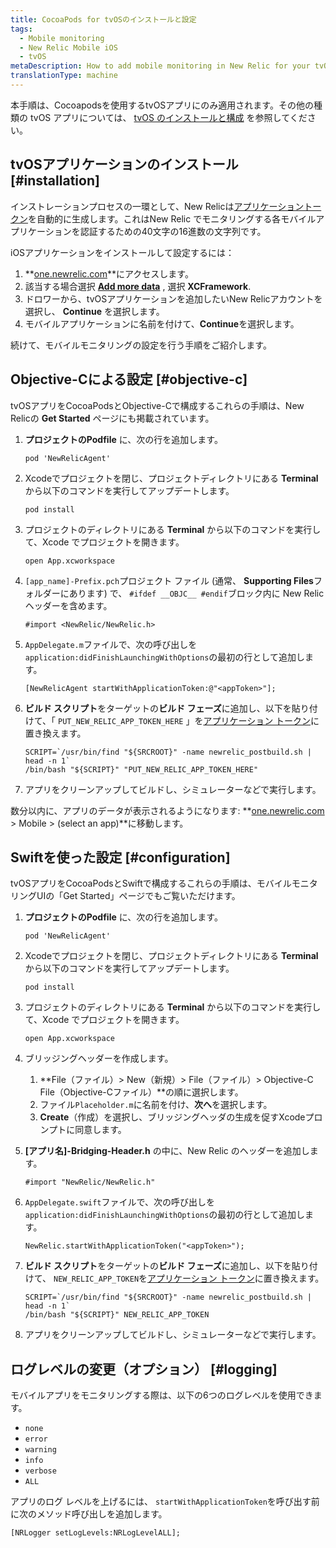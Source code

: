 ```yaml
---
title: CocoaPods for tvOSのインストールと設定
tags:
  - Mobile monitoring
  - New Relic Mobile iOS
  - tvOS
metaDescription: How to add mobile monitoring in New Relic for your tvOS applications using Cocoapods.
translationType: machine
---
```


本手順は、Cocoapodsを使用するtvOSアプリにのみ適用されます。その他の種類の tvOS アプリについては、 [tvOS のインストールと構成](/docs/mobile-monitoring/new-relic-mobile-ios/get-started/tvos-installation-configuration) を参照してください。

## tvOSアプリケーションのインストール [#installation]

インストレーションプロセスの一環として、New Relicは[アプリケーショントークン](/docs/mobile-apps/viewing-your-application-token)を自動的に生成します。これはNew Relic でモニタリングする各モバイルアプリケーションを認証するための40文字の16進数の文字列です。

iOSアプリケーションをインストールして設定するには：

1. **[one.newrelic.com](https://one.newrelic.com/all-capabilities)**にアクセスします。
2. 該当する場合選択 **[Add more data](https://one.newrelic.com/launcher/nr1-core.home?pane=eyJuZXJkbGV0SWQiOiJucjEtY29yZS5ob21lLXNjcmVlbiJ9&cards%5B0%5D=eyJuZXJkbGV0SWQiOiJ0dWNzb24ucGxnLWluc3RydW1lbnQtZXZlcnl0aGluZyJ9)** , 選択 **XCFramework**.
3. ドロワーから、tvOSアプリケーションを追加したいNew Relicアカウントを選択し、 **Continue** を選択します。
4. モバイルアプリケーションに名前を付けて、**Continue**を選択します。

続けて、モバイルモニタリングの設定を行う手順をご紹介します。

## Objective-Cによる設定 [#objective-c]

tvOSアプリをCocoaPodsとObjective-Cで構成するこれらの手順は、New Relicの **Get Started** ページにも掲載されています。

1. **プロジェクトのPodfile** に、次の行を追加します。

   ```
   pod 'NewRelicAgent'
   ```

2. Xcodeでプロジェクトを閉じ、プロジェクトディレクトリにある **Terminal** から以下のコマンドを実行してアップデートします。

   ```
   pod install
   ```

3. プロジェクトのディレクトリにある **Terminal** から以下のコマンドを実行して、Xcode でプロジェクトを開きます。

   ```
   open App.xcworkspace
   ```

4. `[app_name]-Prefix.pch`プロジェクト ファイル (通常、 **Supporting Files**フォルダーにあります) で、 `#ifdef __OBJC__ #endif`ブロック内に New Relic ヘッダーを含めます。

   ```
   #import <NewRelic/NewRelic.h>
   ```

5. `AppDelegate.m`ファイルで、次の呼び出しを`application:didFinishLaunchingWithOptions`の最初の行として追加します。

   ```
   [NewRelicAgent startWithApplicationToken:@"<appToken>"];
   ```

6. **ビルド スクリプト**をターゲットの**ビルド フェーズ**に追加し、以下を貼り付けて、「 `PUT_NEW_RELIC_APP_TOKEN_HERE` 」を[アプリケーション トークン](/docs/mobile-apps/viewing-your-application-token)に置き換えます。

   ```
   SCRIPT=`/usr/bin/find "${SRCROOT}" -name newrelic_postbuild.sh | head -n 1`
   /bin/bash "${SCRIPT}" "PUT_NEW_RELIC_APP_TOKEN_HERE"
   ```

7. アプリをクリーンアップしてビルドし、シミュレーターなどで実行します。

数分以内に、アプリのデータが表示されるようになります: **[one.newrelic.com](https://one.newrelic.com/all-capabilities) > Mobile > (select an app)**に移動します。

## Swiftを使った設定 [#configuration]

tvOSアプリをCocoaPodsとSwiftで構成するこれらの手順は、モバイルモニタリングUIの「Get Started」ページでもご覧いただけます。

1. **プロジェクトのPodfile** に、次の行を追加します。

   ```
   pod 'NewRelicAgent'
   ```

2. Xcodeでプロジェクトを閉じ、プロジェクトディレクトリにある **Terminal** から以下のコマンドを実行してアップデートします。

   ```
   pod install
   ```

3. プロジェクトのディレクトリにある **Terminal** から以下のコマンドを実行して、Xcode でプロジェクトを開きます。

   ```
   open App.xcworkspace
   ```

4. ブリッジングヘッダーを作成します。

   1. **File（ファイル）> New（新規）> File（ファイル）> Objective-C File（Objective-Cファイル）**の順に選択します。
   2. ファイル`Placeholder.m`に名前を付け、**次へ**を選択します。
   3. **Create**（作成）を選択し、ブリッジングヘッダの生成を促すXcodeプロンプトに同意します。

5. **\[アプリ名]-Bridging-Header.h** の中に、New Relic のヘッダーを追加します。

   ```
   #import "NewRelic/NewRelic.h"
   ```

6. `AppDelegate.swift`ファイルで、次の呼び出しを`application:didFinishLaunchingWithOptions`の最初の行として追加します。

   ```
   NewRelic.startWithApplicationToken("<appToken>");
   ```

7. **ビルド スクリプト**をターゲットの**ビルド フェーズ**に追加し、以下を貼り付けて、 `NEW_RELIC_APP_TOKEN`を[アプリケーション トークン](/docs/mobile-apps/viewing-your-application-token)に置き換えます。

   ```
   SCRIPT=`/usr/bin/find "${SRCROOT}" -name newrelic_postbuild.sh | head -n 1`
   /bin/bash "${SCRIPT}" NEW_RELIC_APP_TOKEN
   ```

8. アプリをクリーンアップしてビルドし、シミュレーターなどで実行します。

## ログレベルの変更（オプション） [#logging]

モバイルアプリをモニタリングする際は、以下の6つのログレベルを使用できます。

* `none`
* `error`
* `warning`
* `info`
* `verbose`
* `ALL`

アプリのログ レベルを上げるには、 `startWithApplicationToken`を呼び出す前に次のメソッド呼び出しを追加します。

```
[NRLogger setLogLevels:NRLogLevelALL];
```